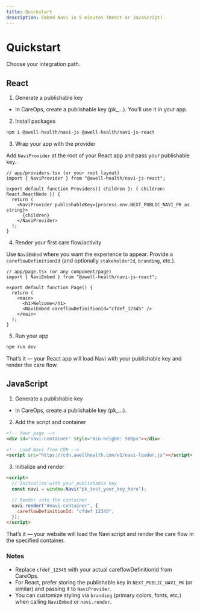 ```yaml
---
title: Quickstart
description: Embed Navi in 5 minutes (React or JavaScript).
---
```


# Quickstart

Choose your integration path.

## React

1. Generate a publishable key

- In CareOps, create a publishable key (pk\_...). You’ll use it in your app.

2. Install packages

```bash
npm i @awell-health/navi-js @awell-health/navi-js-react
```

3. Wrap your app with the provider

Add `NaviProvider` at the root of your React app and pass your publishable key.

```tsx
// app/providers.tsx (or your root layout)
import { NaviProvider } from "@awell-health/navi-js-react";

export default function Providers({ children }: { children: React.ReactNode }) {
  return (
    <NaviProvider publishableKey={process.env.NEXT_PUBLIC_NAVI_PK as string}>
      {children}
    </NaviProvider>
  );
}
```

4. Render your first care flow/activity

Use `NaviEmbed` where you want the experience to appear. Provide a `careflowDefinitionId` (and optionally `stakeholderId`, `branding`, etc.).

```tsx
// app/page.tsx (or any component/page)
import { NaviEmbed } from "@awell-health/navi-js-react";

export default function Page() {
  return (
    <main>
      <h1>Welcome</h1>
      <NaviEmbed careflowDefinitionId="cfdef_12345" />
    </main>
  );
}
```

5. Run your app

```bash
npm run dev
```

That’s it — your React app will load Navi with your publishable key and render the care flow.

## JavaScript

1. Generate a publishable key

- In CareOps, create a publishable key (pk\_...).

2. Add the script and container

```html
<!-- Your page -->
<div id="navi-container" style="min-height: 500px"></div>

<!-- Load Navi from CDN -->
<script src="https://cdn.awellhealth.com/v1/navi-loader.js"></script>
```

3. Initialize and render

```html
<script>
  // Initialize with your publishable key
  const navi = window.Navi("pk_test_your_key_here");

  // Render into the container
  navi.render("#navi-container", {
    careflowDefinitionId: "cfdef_12345",
  });
</script>
```

That’s it — your website will load the Navi script and render the care flow in the specified container.

### Notes

- Replace `cfdef_12345` with your actual careflowDefinitionId from CareOps.
- For React, prefer storing the publishable key in `NEXT_PUBLIC_NAVI_PK` (or similar) and passing it to `NaviProvider`.
- You can customize styling via `branding` (primary colors, fonts, etc.) when calling `NaviEmbed` or `navi.render`.
